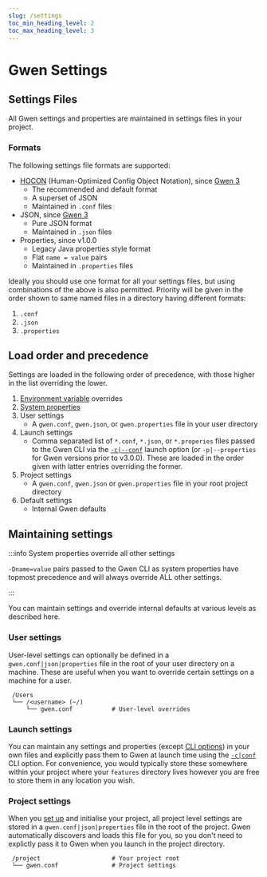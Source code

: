 ```yaml
--- 
slug: /settings
toc_min_heading_level: 2
toc_max_heading_level: 3
---
```



# Gwen Settings

## Settings Files

All Gwen settings and properties are maintained in settings files in your project.

### Formats

The following settings file formats are supported:

- [HOCON](https://github.com/lightbend/config/blob/master/HOCON.md#hocon-human-optimized-config-object-notation) (Human-Optimized Config Object Notation), since [Gwen 3](/docs/gwen3)
  - The recommended and default format
  - A superset of JSON
  - Maintained in `.conf` files
- JSON, since [Gwen 3](/docs/gwen3)
  - Pure JSON format
  - Maintained in `.json` files
- Properties, since <Link to="https://github.com/gwen-interpreter/gwen-web/releases/tag/v1.0.0">v1.0.0</Link>
  - Legacy Java properties style format
  - Flat `name = value` pairs
  - Maintained in `.properties` files

Ideally you should use one format for all your settings files, but using combinations of the above is also permitted. Priority will be given in the order shown to same named files in a directory having different formats:

1. `.conf`
2. `.json`
3. `.properties`

## Load order and precedence

Settings are loaded in the following order of precedence, with those higher in the list overriding the lower.

1. [Environment variable](/docs/cli#environment-variables) overrides
2. [System properties](/docs/cli#system-properties-and-jvm-options)
3. User settings
    - A `gwen.conf`, `gwen.json`, or `gwen.properties` file in your user directory
4. Launch settings
    - Comma separated list of `*.conf`, `*.json`, or `*.properies` files passed to the Gwen CLI via the [`-c|--conf`](/docs/cli#gwen-cli-options-conf) launch option (or `-p|--properties` for Gwen versions prior to v3.0.0). These are loaded in the order given with latter entries overriding the former.
5. Project settings
    - A `gwen.conf`, `gwen.json` or `gwen.properties` file in your root project directory
6. Default settings
    - Internal Gwen defaults

## Maintaining settings

:::info System properties override all other settings

`-Dname=value` pairs passed to the Gwen CLI as system properties have topmost precedence and will always override ALL other settings.

:::

You can maintain settings and override internal defaults at various levels as described here.

### User settings

User-level settings can optionally be defined in a `gwen.conf|json|properties` file in the root of your user directory on a machine. These are useful when you want to override certain settings on a machine for a user.

```
 /Users
 └── /<username> (~/) 
     └── gwen.conf           # User-level overrides
```

### Launch settings

You can maintain any settings and properties (except [CLI options](/docs/settings/reference#cli-settings)) in your own files and explicitly pass them to Gwen at launch time using the [`-c|conf`](/docs/cli#gwen-cli-options-conf) CLI option. For convenience, you would typically store these somewhere within your project where your `features` directory lives however you are free to store them in any location you wish.

### Project settings

When you [set up](/docs/get-started) and initialise your project, all project level settings are stored in a `gwen.conf|json|properties` file in the root of the project. Gwen automatically discovers and loads this file for you, so you don't need to explictly pass it to Gwen when you launch in the project directory.

```
 /project                    # Your project root
 └── gwen.conf               # Project settings
```
